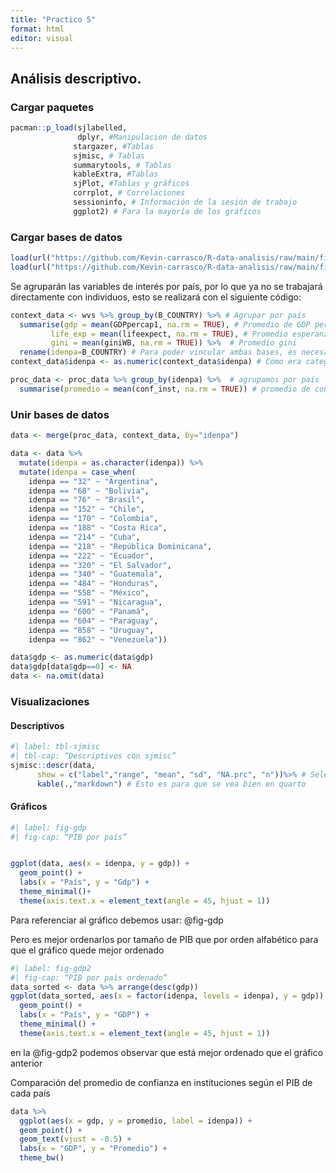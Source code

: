 ```yaml
---
title: "Practico 5"
format: html
editor: visual
---
```


## Análisis descriptivo.

### Cargar paquetes

```r
pacman::p_load(sjlabelled,
               dplyr, #Manipulacion de datos
              stargazer, #Tablas
              sjmisc, # Tablas
              summarytools, # Tablas
              kableExtra, #Tablas
              sjPlot, #Tablas y gráficos
              corrplot, # Correlaciones
              sessioninfo, # Información de la sesión de trabajo
              ggplot2) # Para la mayoría de los gráficos
```

### Cargar bases de datos

```r
load(url("https://github.com/Kevin-carrasco/R-data-analisis/raw/main/files/data/latinobarometro_total.RData")) #Cargar base de datos
load(url("https://github.com/Kevin-carrasco/R-data-analisis/raw/main/files/data/data_wvs.RData")) #Cargar base de datos
```

Se agruparán las variables de interés por país, por lo que ya no se trabajará directamente con individuos, esto se realizará con el siguiente código:\

```r
context_data <- wvs %>% group_by(B_COUNTRY) %>% # Agrupar por país
  summarise(gdp = mean(GDPpercap1, na.rm = TRUE), # Promedio de GDP per capita
         life_exp = mean(lifeexpect, na.rm = TRUE), # Promedio esperanza de vida
         gini = mean(giniWB, na.rm = TRUE)) %>%  # Promedio gini
  rename(idenpa=B_COUNTRY) # Para poder vincular ambas bases, es necesario que la variable de identificación se llamen igual
context_data$idenpa <- as.numeric(context_data$idenpa) # Como era categórica, la dejamos numérica

proc_data <- proc_data %>% group_by(idenpa) %>%  # agrupamos por país
  summarise(promedio = mean(conf_inst, na.rm = TRUE)) # promedio de confianza en instituciones por país
```

### Unir bases de datos

```r
data <- merge(proc_data, context_data, by="idenpa")

```

```r
data <- data %>%
  mutate(idenpa = as.character(idenpa)) %>%
  mutate(idenpa = case_when(
    idenpa == "32" ~ "Argentina",
    idenpa == "68" ~ "Bolivia",
    idenpa == "76" ~ "Brasil",
    idenpa == "152" ~ "Chile",
    idenpa == "170" ~ "Colombia",
    idenpa == "188" ~ "Costa Rica",
    idenpa == "214" ~ "Cuba",
    idenpa == "218" ~ "República Dominicana",
    idenpa == "222" ~ "Ecuador",
    idenpa == "320" ~ "El Salvador",
    idenpa == "340" ~ "Guatemala",
    idenpa == "484" ~ "Honduras",
    idenpa == "558" ~ "México",
    idenpa == "591" ~ "Nicaragua",
    idenpa == "600" ~ "Panamá",
    idenpa == "604" ~ "Paraguay",
    idenpa == "858" ~ "Uruguay",
    idenpa == "862" ~ "Venezuela"))

data$gdp <- as.numeric(data$gdp)
data$gdp[data$gdp==0] <- NA
data <- na.omit(data)
```

### Visualizaciones

#### Descriptivos

```r
#| label: tbl-sjmisc 
#| tbl-cap: “Descriptivos con sjmisc”
sjmisc::descr(data,
      show = c("label","range", "mean", "sd", "NA.prc", "n"))%>% # Selecciona estadísticos
      kable(.,"markdown") # Esto es para que se vea bien en quarto
```

#### Gráficos                                                                                                                                                                                                                                                                                                                                                   

```r
#| label: fig-gdp
#| fig-cap: “PIB por país”


ggplot(data, aes(x = idenpa, y = gdp)) +
  geom_point() +
  labs(x = "País", y = "Gdp") +
  theme_minimal()+
  theme(axis.text.x = element_text(angle = 45, hjust = 1))
```

Para referenciar al gráfico debemos usar: @fig-gdp

Pero es mejor ordenarlos por tamaño de PIB que por orden alfabético para que el gráfico quede mejor ordenado

```r
#| label: fig-gdp2
#| fig-cap: “PIB por país ordenado”
data_sorted <- data %>% arrange(desc(gdp))
ggplot(data_sorted, aes(x = factor(idenpa, levels = idenpa), y = gdp)) +
  geom_point() +
  labs(x = "País", y = "GDP") +
  theme_minimal() +
  theme(axis.text.x = element_text(angle = 45, hjust = 1))
```

en la @fig-gdp2 podemos observar que está mejor ordenado que el gráfico anterior

Comparación del promedio de confianza en instituciones según el PIB de cada país

```r
data %>%
  ggplot(aes(x = gdp, y = promedio, label = idenpa)) +
  geom_point() +
  geom_text(vjust = -0.5) +
  labs(x = "GDP", y = "Promedio") +
  theme_bw()
```
